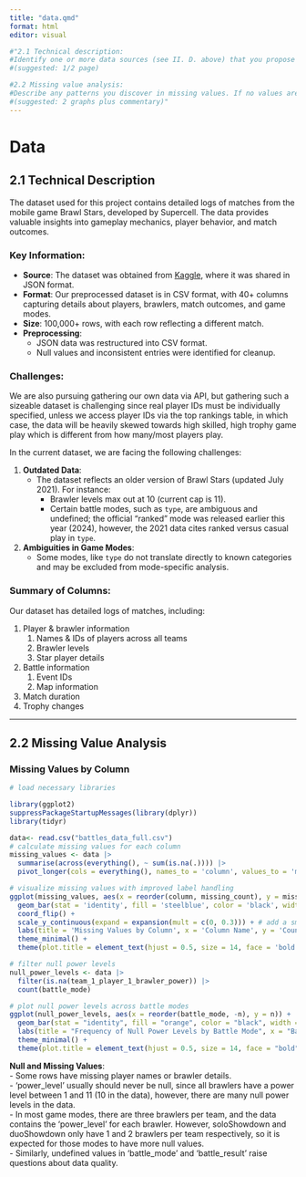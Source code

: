 ```yaml
---
title: "data.qmd"
format: html
editor: visual

#"2.1 Technical description:
#Identify one or more data sources (see II. D. above) that you propose to draw on for the project. For each, describe how the data are collected and by whom. Describe the format of the data, the frequency of updates, dimensions, and any other relevant information. Note any issues / problems with the data, either known or that you discover. Explain how you plan to import the data. Carefully document your sources with links to the precise data sources that you used. If that is not possible (for example if your data is not available online, then explain that clearly.)
#(suggested: 1/2 page)

#2.2 Missing value analysis:
#Describe any patterns you discover in missing values. If no values are missing, graphs should still be included showing that.
#(suggested: 2 graphs plus commentary)"
---
```


# Data

## 2.1 Technical Description

The dataset used for this project contains detailed logs of matches from the mobile game Brawl Stars, developed by Supercell. The data provides valuable insights into gameplay mechanics, player behavior, and match outcomes.

### Key Information:

-   **Source**: The dataset was obtained from [Kaggle](https://www.kaggle.com/datasets/sirwerto/brawlstars-battlelog/data), where it was shared in JSON format.
-   **Format**: Our preprocessed dataset is in CSV format, with 40+ columns capturing details about players, brawlers, match outcomes, and game modes.
-   **Size**: 100,000+ rows, with each row reflecting a different match.
-   **Preprocessing**:
    -   JSON data was restructured into CSV format.
    -   Null values and inconsistent entries were identified for cleanup.

### Challenges:

We are also pursuing gathering our own data via API, but gathering such a sizeable dataset is challenging since real player IDs must be individually specified, unless we access player IDs via the top rankings table, in which case, the data will be heavily skewed towards high skilled, high trophy game play which is different from how many/most players play.

In the current dataset, we are facing the following challenges:

1.  **Outdated Data**:
    -   The dataset reflects an older version of Brawl Stars (updated July 2021). For instance:
        -   Brawler levels max out at 10 (current cap is 11).
        -   Certain battle modes, such as `type`, are ambiguous and undefined; the official "ranked" mode was released earlier this year (2024), however, the 2021 data cites ranked versus casual play in `type`.
2.  **Ambiguities in Game Modes**:
    -   Some modes, like `type` do not translate directly to known categories and may be excluded from mode-specific analysis.

### Summary of Columns:

Our dataset has detailed logs of matches, including:

1.  Player & brawler information
    1.  Names & IDs of players across all teams
    2.  Brawler levels
    3.  Star player details
2.  Battle information
    1.  Event IDs
    2.  Map information
3.  Match duration
4.  Trophy changes

------------------------------------------------------------------------

## 2.2 Missing Value Analysis

### Missing Values by Column

```r
# load necessary libraries

library(ggplot2)
suppressPackageStartupMessages(library(dplyr))
library(tidyr)

data<- read.csv("battles_data_full.csv")
# calculate missing values for each column
missing_values <- data |> 
  summarise(across(everything(), ~ sum(is.na(.)))) |> 
  pivot_longer(cols = everything(), names_to = 'column', values_to = 'missing_count')

# visualize missing values with improved label handling
ggplot(missing_values, aes(x = reorder(column, missing_count), y = missing_count)) +
  geom_bar(stat = 'identity', fill = 'steelblue', color = 'black', width = 0.7) +
  coord_flip() +
  scale_y_continuous(expand = expansion(mult = c(0, 0.3))) + # add a small space above bars 
  labs(title = 'Missing Values by Column', x = 'Column Name', y = 'Count of Missing Values') +
  theme_minimal() +
  theme(plot.title = element_text(hjust = 0.5, size = 14, face = 'bold'), axis.text.y = element_text(size = 8, angle = 0, hjust = 1), axis.text.x = element_text(size = 10), axis.title = element_text(size = 12))
```

```r
# filter null power levels
null_power_levels <- data |> 
  filter(is.na(team_1_player_1_brawler_power)) |> 
  count(battle_mode)

# plot null power levels across battle modes
ggplot(null_power_levels, aes(x = reorder(battle_mode, -n), y = n)) +
  geom_bar(stat = "identity", fill = "orange", color = "black", width = 0.7) +
  labs(title = "Frequency of Null Power Levels by Battle Mode", x = "Battle Mode", y = "Count of Null Power Levels") +
  theme_minimal() +
  theme(plot.title = element_text(hjust = 0.5, size = 14, face = "bold"), axis.text.x = element_text(size = 10, angle = 45, hjust = 1), axis.title = element_text(size = 12))
```

**Null and Missing Values**:\
- Some rows have missing player names or brawler details.\
- 'power_level' usually should never be null, since all brawlers have a power level between 1 and 11 (10 in the data), however, there are many null power levels in the data.\
- In most game modes, there are three brawlers per team, and the data contains the 'power_level' for each brawler. However, soloShowdown and duoShowdown only have 1 and 2 brawlers per team respectively, so it is expected for those modes to have more null values.\
- Similarly, undefined values in 'battle_mode' and 'battle_result' raise questions about data quality.
